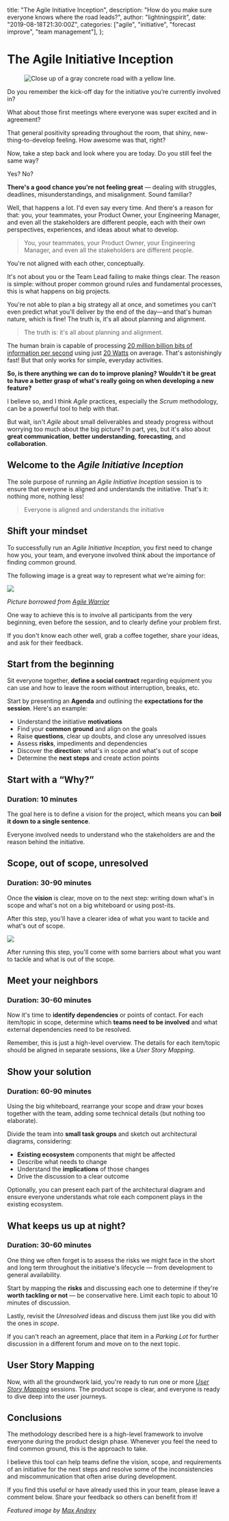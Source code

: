   title: "The Agile Initiative Inception",
  description: "How do you make sure everyone knows where the road leads?",
  author: "lightningspirit",
  date: "2019-08-18T21:30:00Z",
  categories: ["agile", "initiative", "forecast improve", "team management"],
};


# The Agile Initiative Inception

<figure className="lg:-mx-6">
<Image
  src={LeadingImage}
  sizes="(max-width: 768px) 100w, 768px"
  alt="Close up of a gray concrete road with a yellow line."
/>
</figure>

Do you remember the kick-off day for the initiative you’re currently involved in?

What about those first meetings where everyone was super excited and in agreement?

That general positivity spreading throughout the room, that shiny, new-thing-to-develop feeling. How awesome was that, right?

Now, take a step back and look where you are today.
Do you still feel the same way?

Yes? No?

**There's a good chance you're not feeling great** — dealing with struggles, deadlines, misunderstandings, and misalignment. Sound familiar?

Well, that happens a lot. I'd even say every time. And there's a reason for that: you, your teammates, your Product Owner, your Engineering Manager, and even all the stakeholders are different people, each with their own perspectives, experiences, and ideas about what to develop.

> You, your teammates, your Product Owner, your Engineering Manager, and even all the stakeholders are different people.

You're not aligned with each other, conceptually.

It's not about you or the Team Lead failing to make things clear. The reason is simple: without proper common ground rules and fundamental processes, this is what happens on big projects.

You're not able to plan a big strategy all at once, and sometimes you can't even predict what you'll deliver by the end of the day—and that's human nature, which is fine! The truth is, it's all about planning and alignment.

> The truth is: it's all about planning and alignment.

The human brain is capable of processing [20 million billion bits of information per second](http://thephenomenalexperience.com/content/how-fast-is-your-brain/) 
using just [20 Watts](https://www.munichre.com/topics-online/en/digitalisation/interview-henning-beck.html) on average.
That's astonishingly fast! But that only works for simple, everyday activities.

**So, is there anything we can do to improve planing?**
**Wouldn't it be great to have a better grasp of what's really going on when developing a new feature?**

I believe so, and I think *Agile* practices, especially the *Scrum* methodology, can be a powerful tool to help with that.

But wait, isn't *Agile* about small deliverables and steady progress without worrying too much about the big picture? In part, yes, but it's also about **great communication**, **better understanding**, **forecasting**, and **collaboration**.

## Welcome to the *Agile Initiative Inception*

The sole purpose of running an *Agile Initiative Inception* session is to ensure that everyone is aligned and understands the initiative. That's it: nothing more, nothing less!

> Everyone is aligned and understands the initiative

## Shift your mindset

To successfully run an *Agile Initiative Inception*, you first need to change how you, your team, and everyone involved think about the importance of finding common ground.

The following image is a great way to represent what we're aiming for:

<Image src={AgreementThen} />

*Picture borrowed from [Agile Warrior](https://agilewarrior.wordpress.com/2010/11/06/the-agile-inception-deck/)*

One way to achieve this is to involve all participants from the very beginning, even before the session, and to clearly define your problem first.

If you don't know each other well, grab a coffee together, share your ideas, and ask for their feedback.

## Start from the beginning

Sit everyone together, **define a social contract** regarding equipment you can use and
how to leave the room without interruption, breaks, etc.

Start by presenting an **Agenda** and outlining the **expectations for the session**.
Here's an example:

- Understand the initiative **motivations**
- Find your **common ground** and align on the goals
- Raise **questions**, clear up doubts, and close any unresolved issues
- Assess **risks**, impediments and dependencies
- Discover the **direction**: what's in scope and what's out of scope
- Determine the **next steps** and create action points


## Start with a “Why?”

### Duration: 10 minutes

The goal here is to define a vision for the project, which means you can **boil it down to a single sentence**.

Everyone involved needs to understand who the stakeholders are and the reason behind the initiative.

## Scope, out of scope, unresolved

### Duration: 30-90 minutes

Once the **vision** is clear, move on to the next step: writing down what's in scope and what's not on a big whiteboard or using post-its.

After this step, you'll have a clearer idea of what you want to tackle and what's out of scope.

<Image src={ScopeOutOfScope} />

After running this step, you'll come with some barriers about what you want to tackle 
and what is out of the scope.

## Meet your neighbors

### Duration: 30-60 minutes

Now it's time to **identify dependencies** or points of contact. For each item/topic in scope, determine which **teams need to be involved** and what external dependencies need to be resolved.

Remember, this is just a high-level overview. The details for each item/topic should be aligned in separate sessions, like a *User Story Mapping*.

## Show your solution

### Duration: 60-90 minutes

Using the big whiteboard, rearrange your scope and draw your boxes together with the team, adding some technical details (but nothing too elaborate).

Divide the team into **small task groups** and sketch out architectural diagrams, considering:

- **Existing ecosystem** components that might be affected
- Describe what needs to change
- Understand the **implications** of those changes
- Drive the discussion to a clear outcome

Optionally, you can present each part of the architectural diagram and ensure everyone understands what role each component plays in the existing ecosystem.

## What keeps us up at night?

### Duration: 30-60 minutes

One thing we often forget is to assess the risks we might face in the short and long term throughout the initiative's lifecycle — from development to general availability.

Start by mapping the **risks** and discussing each one to determine if they're **worth tackling or not** — be conservative here. Limit each topic to about 10 minutes of discussion.

Lastly, revisit the *Unresolved* ideas and discuss them just like you did with the ones in *scope*.

If you can't reach an agreement, place that item in a *Parking Lot* for further discussion in a different forum and move on to the next topic.

## User Story Mapping

Now, with all the groundwork laid, you're ready to run one or more *[User Story Mapping](https://app.mindsettlers.com/guide/6y2yApgsr6gy2MY0mSQ8U6)* sessions. The product scope is clear, and everyone is ready to dive deep into the user journeys.

## Conclusions

The methodology described here is a high-level framework to involve everyone during the product design phase. Whenever you feel the need to find common ground, this is the approach to take.

I believe this tool can help teams define the vision, scope, and requirements of an initiative for the next steps and resolve some of the inconsistencies and miscommunication that often arise during development.

If you find this useful or have already used this in your team, please leave a comment below. Share your feedback so others can benefit from it!

*Featured image by [Max Andrey](https://www.pexels.com/@maxandrey?utm_content=attributionCopyText&utm_medium=referral&utm_source=pexels)*
